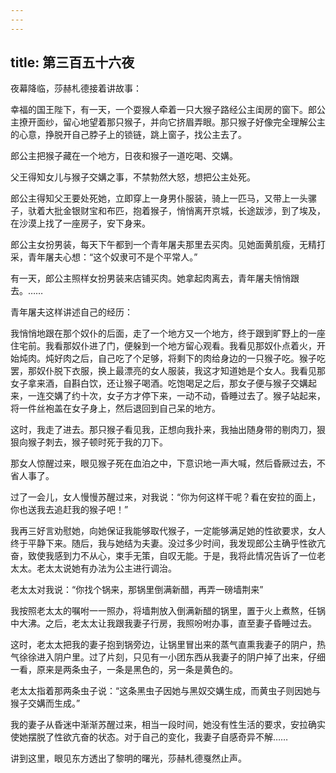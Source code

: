 ```yaml
---
---
---
```

title: 第三百五十六夜
---






夜幕降临，莎赫札德接着讲故事：





幸福的国王陛下，有一天，一个耍猴人牵着一只大猴子路经公主闺房的窗下。郎公主撩开面纱，留心地望着那只猴子，并向它挤眉弄眼。那只猴子好像完全理解公主的心意，挣脱开自己脖子上的锁链，跳上窗子，找公主去了。

郎公主把猴子藏在一个地方，日夜和猴子一道吃喝、交媾。

父王得知女儿与猴子交媾之事，不禁勃然大怒，想把公主处死。

郎公主得知父王要处死她，立即穿上一身男仆服装，骑上一匹马，又带上一头骡子，驮着大批金银财宝和布匹，抱着猴子，悄悄离开京城，长途跋涉，到了埃及，在沙漠上找了一座房子，安下身来。

郎公主女扮男装，每天下午都到一个青年屠夫那里去买肉。见她面黄肌瘦，无精打采，青年屠夫心想：“这个奴隶可不是个平常人。”

有一天，郎公主照样女扮男装来店铺买肉。她拿起肉离去，青年屠夫悄悄跟去。……





青年屠夫这样讲述自己的经历：

我悄悄地跟在那个奴仆的后面，走了一个地方又一个地方，终于跟到旷野上的一座住宅前。我看那奴仆进了门，便躲到一个地方留心观看。我看见那奴仆点着火，开始炖肉。炖好肉之后，自己吃了个足够，将剩下的肉给身边的一只猴子吃。猴子吃罢，那奴仆脱下衣服，换上最漂亮的女人服装，我这才知道她是个女人。我看见那女子拿来酒，自斟白饮，还让猴子喝酒。吃饱喝足之后，那女子便与猴子交媾起来，一连交媾了约十次，女子方才停下来，一动不动，昏睡过去了。猴子站起来，将一件丝袍盖在女子身上，然后退回到自己呆的地方。

这时，我走了进去。那只猴子看见我，正想向我扑来，我抽出随身带的剔肉刀，狠狠向猴子刺去，猴子顿时死于我的刀下。

那女人惊醒过来，眼见猴子死在血泊之中，下意识地一声大喊，然后昏厥过去，不省人事了。

过了一会儿，女人慢慢苏醒过来，对我说：“你为何这样干呢？看在安拉的面上，你也送我去追赶我的猴子吧！”

我再三好言劝慰她，向她保证我能够取代猴子，一定能够满足她的性欲要求，女人终于平静下来。随后，我与她结为夫妻。没过多少时间，我发现郎公主确乎性欲亢奋，致使我感到力不从心，束手无策，自叹无能。于是，我将此情况告诉了一位老太太。老太太说她有办法为公主进行调治。

老太太对我说：“你找个锅来，那锅里倒满新醋，再弄一磅墙荆来”

我按照老太太的嘱咐一一照办，将墙荆放入倒满新醋的锅里，置于火上煮熬，任锅中大沸。之后，老太太让我跟我妻子行房，我照吩咐办事，直至妻子昏睡过去。

这时，老太太把我的妻子抱到锅旁边，让锅里冒出来的蒸气直熏我妻子的阴户，热气徐徐进入阴户里。过了片刻，只见有一小团东西从我妻子的阴户掉了出来，仔细一看，原来是两条虫子，一条是黑色的，另一条是黄色的。

老太太指着那两条虫子说：“这条黑虫子因她与黑奴交媾生成，而黄虫子则因她与猴子交媾而生成。”

我的妻子从昏迷中渐渐苏醒过来，相当一段时间，她没有性生活的要求，安拉确实使她摆脱了性欲亢奋的状态。对于自己的变化，我妻子自感奇异不解……





讲到这里，眼见东方透出了黎明的曙光，莎赫札德戛然止声。